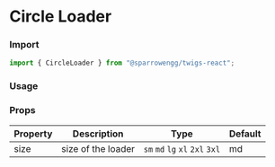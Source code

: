 
# Circle Loader

### Import

```jsx
import { CircleLoader } from "@sparrowengg/twigs-react";
```

### Usage 

<CircleLoaderSnippet />

### Props
| Property       | Description                                | Type                    | Default |
|----------------|--------------------------------------------|-------------------------|---------|
| size           | size of the loader                         | `sm` `md` `lg` `xl` `2xl` `3xl`   | md     |
